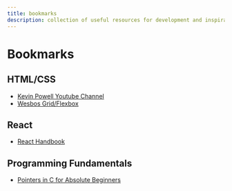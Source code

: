 ```yaml
---
title: bookmarks
description: collection of useful resources for development and inspirations
---
```


# Bookmarks

## HTML/CSS

 - [Kevin Powell Youtube Channel](https://www.youtube.com/@KevinPowell)
 - [Wesbos Grid/Flexbox](https://courses.wesbos.com) 

## React

 - [React Handbook](https://reacthandbook.dev)


## Programming Fundamentals

 - [Pointers in C for Absolute Beginners](https://youtu.be/MIL2BK02X8A)



